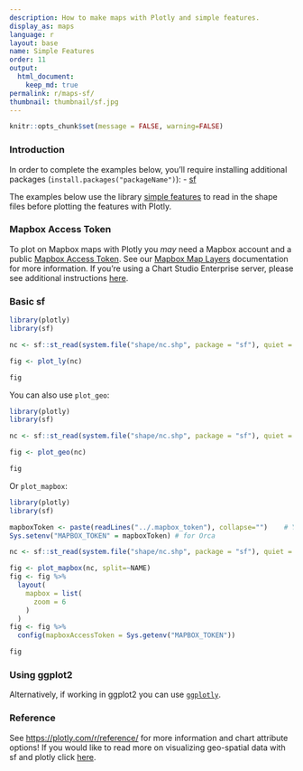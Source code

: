 ```yaml
---
description: How to make maps with Plotly and simple features.
display_as: maps
language: r
layout: base
name: Simple Features
order: 11
output:
  html_document:
    keep_md: true
permalink: r/maps-sf/
thumbnail: thumbnail/sf.jpg
---
```


```r
knitr::opts_chunk$set(message = FALSE, warning=FALSE)
```
### Introduction

In order to complete the examples below, you'll require installing additional packages (`install.packages("packageName")`):
- [sf](https://github.com/r-spatial/sf)

The examples below use the library [simple features](https://r-spatial.github.io/sf/) to read in the shape files before plotting the features with Plotly.

### Mapbox Access Token

To plot on Mapbox maps with Plotly you *may* need a Mapbox account and a public [Mapbox Access Token](https://www.mapbox.com/studio). See our [Mapbox Map Layers](/r/mapbox-layers/) documentation for more information. If you're using a Chart Studio Enterprise server, please see additional instructions [here](https://help.plotly.com/mapbox-atlas).

### Basic sf

```r
library(plotly)
library(sf)

nc <- sf::st_read(system.file("shape/nc.shp", package = "sf"), quiet = TRUE)

fig <- plot_ly(nc)

fig
```

You can also use `plot_geo`:

```r
library(plotly)
library(sf)

nc <- sf::st_read(system.file("shape/nc.shp", package = "sf"), quiet = TRUE)

fig <- plot_geo(nc)

fig
```

Or `plot_mapbox`:

```r
library(plotly)
library(sf)

mapboxToken <- paste(readLines("../.mapbox_token"), collapse="")    # You need your own token
Sys.setenv("MAPBOX_TOKEN" = mapboxToken) # for Orca

nc <- sf::st_read(system.file("shape/nc.shp", package = "sf"), quiet = TRUE)

fig <- plot_mapbox(nc, split=~NAME) 
fig <- fig %>%
  layout(
    mapbox = list(
      zoom = 6
    )
  ) 
fig <- fig %>%
  config(mapboxAccessToken = Sys.getenv("MAPBOX_TOKEN"))

fig
```

### Using ggplot2

Alternatively, if working in ggplot2 you can use [`ggplotly`](https://plotly.com/ggplot2/maps-sf/).

### Reference

See [https://plotly.com/r/reference/](https://plotly.com/r/reference/) for more information and chart attribute options! If you would like to read more on visualizing geo-spatial data with sf and plotly click [here](https://blog.cpsievert.me/2018/03/30/visualizing-geo-spatial-data-with-sf-and-plotly/).